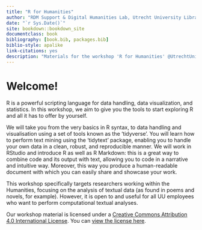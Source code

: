 ```yaml
--- 
title: "R for Humanities"
author: "RDM Support & Digital Humanities Lab, Utrecht University Library"
date: "`r Sys.Date()`"
site: bookdown::bookdown_site
documentclass: book
bibliography: [book.bib, packages.bib]
biblio-style: apalike
link-citations: yes
description: "Materials for the workshop 'R for Humanities' @UtrechtUniversity"
---
```


# Welcome!

R is a powerful scripting language for data handling, data visualization, and statistics. In this workshop, we aim to give you the tools to start exploring R and all it has to offer by yourself. 

We will take you from the very basics in R syntax, to data handling and visualisation using a set of tools known as the ‘tidyverse’. You will learn how to perform text mining using the ‘tidytext’ package, enabling you to handle your own data in a clean, robust, and reproducible manner. We will work in RStudio and introduce R as well as R Markdown: this is a great way to combine code and its output with text, allowing you to code in a narrative and intuitive way. Moreover, this way you produce a human-readable document with which you can easily share and showcase your work. 

This workshop specifically targets researchers working within the Humanities, focusing on the analysis of textual data (as found in poems and novels, for example). However, it is open to and useful for all UU employees who want to perform computational textual analyses.

Our workshop material is licensed under a [Creative Commons Attribution 4.0 International License](http://creativecommons.org/licenses/by/4.0/). You can [view the license here](https://github.com/UtrechtUniversity/workshop-computational-reproducibility/blob/master/LICENSE.md).

